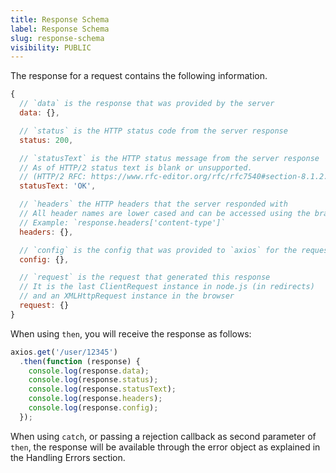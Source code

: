 ```yaml
---
title: Response Schema
label: Response Schema
slug: response-schema
visibility: PUBLIC
---
```


The response for a request contains the following information.

```js
{
  // `data` is the response that was provided by the server
  data: {},

  // `status` is the HTTP status code from the server response
  status: 200,

  // `statusText` is the HTTP status message from the server response
  // As of HTTP/2 status text is blank or unsupported.
  // (HTTP/2 RFC: https://www.rfc-editor.org/rfc/rfc7540#section-8.1.2.4)
  statusText: 'OK',

  // `headers` the HTTP headers that the server responded with
  // All header names are lower cased and can be accessed using the bracket notation.
  // Example: `response.headers['content-type']`
  headers: {},

  // `config` is the config that was provided to `axios` for the request
  config: {},

  // `request` is the request that generated this response
  // It is the last ClientRequest instance in node.js (in redirects)
  // and an XMLHttpRequest instance in the browser
  request: {}
}
```
When using `then`, you will receive the response as follows:

```js
axios.get('/user/12345')
  .then(function (response) {
    console.log(response.data);
    console.log(response.status);
    console.log(response.statusText);
    console.log(response.headers);
    console.log(response.config);
  });
```
When using `catch`, or passing a rejection callback as second parameter of `then`, the response will be available through the error object as explained in the Handling Errors section.